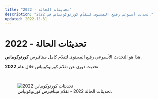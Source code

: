 ```yaml
---
title: "تحديثات الحالة - 2022"
description: "تحديث أسبوعي رفيع المستوى لتقدّم كورنوكوبياس في 2022."
updated: 2022-12-31
---
```


# تحديثات الحالة - 2022  

هذا هو التحديث الأسبوعي رفيع المستوى لتقدّم كامل ميتافيرس **كورنوكوبياس**.  

تحديث دوري عن تقدّم كورنوكوبياس خلال عام **2022**.  

<br />

<figure className="img-center">
  <img src="/images/status/2022/overview.jpeg" alt="تحديثات كورنوكوبياس 2022" />
  <figcaption>تحديثات الحالة 2022 - تقدّم ميتافيرس كورنوكوبياس.</figcaption>
</figure>
